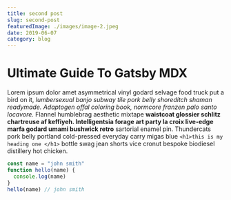 ```yaml
---
title: second post
slug: second-post
featuredImage: ./images/image-2.jpeg
date: 2019-06-07
category: blog
---
```



# Ultimate Guide To Gatsby MDX

Lorem ipsum dolor amet asymmetrical vinyl godard selvage food truck put a bird on it, _lumbersexual banjo subway tile pork belly shoreditch shaman readymade. Adaptogen offal coloring book, normcore franzen palo santo locavore._ Flannel humblebrag aesthetic mixtape **waistcoat glossier schlitz chartreuse af keffiyeh. Intelligentsia forage art party la croix live-edge marfa godard umami bushwick retro** sartorial enamel pin.
Thundercats pork belly portland cold-pressed everyday carry migas blue
`<h1>this is my heading one </h1>`
bottle swag jean shorts vice cronut bespoke biodiesel distillery hot chicken.


<div className="code">

```javascript
const name = "john smith"
function hello(name) {
  console.log(name)
}
hello(name) // john smith
```

</div>
